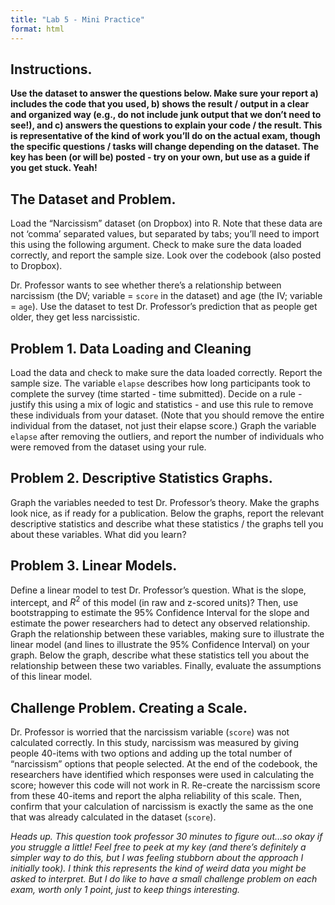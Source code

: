 ```yaml
---
title: "Lab 5 - Mini Practice"
format: html
---
```


## Instructions.

**Use the dataset to answer the questions below. Make sure your report a) includes the code that you used, b) shows the result / output in a clear and organized way (e.g., do not include junk output that we don't need to see!), and c) answers the questions to explain your code / the result. This is representative of the kind of work you'll do on the actual exam, though the specific questions / tasks will change depending on the dataset. The key has been (or will be) posted - try on your own, but use as a guide if you get stuck. Yeah!**

## The Dataset and Problem.

Load the "Narcissism" dataset (on Dropbox) into R. Note that these data are not 'comma' separated values, but separated by tabs; you'll need to import this using the following argument. Check to make sure the data loaded correctly, and report the sample size. Look over the codebook (also posted to Dropbox).

Dr. Professor wants to see whether there's a relationship between narcissism (the DV; variable = `score` in the dataset) and age (the IV; variable = `age`). Use the dataset to test Dr. Professor's prediction that as people get older, they get less narcissistic.

## Problem 1. Data Loading and Cleaning

Load the data and check to make sure the data loaded correctly. Report the sample size. The variable `elapse` describes how long participants took to complete the survey (time started - time submitted). Decide on a rule - justify this using a mix of logic and statistics - and use this rule to remove these individuals from your dataset. (Note that you should remove the entire individual from the dataset, not just their elapse score.) Graph the variable `elapse` after removing the outliers, and report the number of individuals who were removed from the dataset using your rule.

## Problem 2. Descriptive Statistics Graphs.

Graph the variables needed to test Dr. Professor's theory. Make the graphs look nice, as if ready for a publication. Below the graphs, report the relevant descriptive statistics and describe what these statistics / the graphs tell you about these variables. What did you learn?

## Problem 3. Linear Models.

Define a linear model to test Dr. Professor's question. What is the slope, intercept, and $R^2$ of this model (in raw and z-scored units)? Then, use bootstrapping to estimate the 95% Confidence Interval for the slope and estimate the power researchers had to detect any observed relationship. Graph the relationship between these variables, making sure to illustrate the linear model (and lines to illustrate the 95% Confidence Interval) on your graph. Below the graph, describe what these statistics tell you about the relationship between these two variables. Finally, evaluate the assumptions of this linear model.

## Challenge Problem. Creating a Scale.

Dr. Professor is worried that the narcissism variable (`score`) was not calculated correctly. In this study, narcissism was measured by giving people 40-items with two options and adding up the total number of "narcissism" options that people selected. At the end of the codebook, the researchers have identified which responses were used in calculating the score; however this code will not work in R. Re-create the narcissism score from these 40-items and report the alpha reliability of this scale. Then, confirm that your calculation of narcissism is exactly the same as the one that was already calculated in the dataset (`score`).

*Heads up. This question took professor 30 minutes to figure out...so okay if you struggle a little! Feel free to peek at my key (and there's definitely a simpler way to do this, but I was feeling stubborn about the approach I initially took). I think this represents the kind of weird data you might be asked to interpret. But I do like to have a small challenge problem on each exam, worth only 1 point, just to keep things interesting.*
